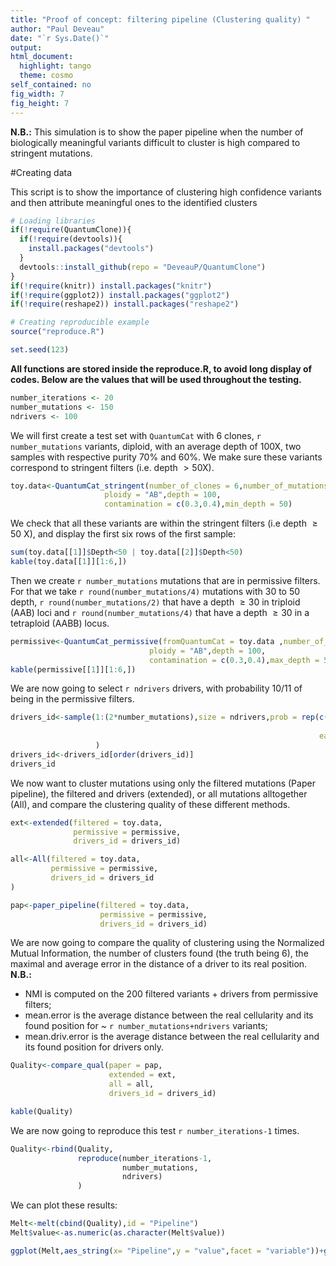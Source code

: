 ---
title: "Proof of concept: filtering pipeline (Clustering quality) "
author: "Paul Deveau"
date: "`r Sys.Date()`"
output: 
html_document:
  highlight: tango
  theme: cosmo
self_contained: no
fig_width: 7
fig_height: 7
---
**N.B.:** This simulation is to show the paper pipeline when the number of biologically meaningful variants difficult to cluster is high compared to stringent mutations.


#Creating data

This script is to show the importance of clustering high confidence variants and then attribute meaningful ones to the identified clusters

````{r set_env,echo = FALSE,warning = FALSE, message = FALSE}
# Loading libraries
if(!require(QuantumClone)){
  if(!require(devtools)){
    install.packages("devtools")
  }
  devtools::install_github(repo = "DeveauP/QuantumClone")
}
if(!require(knitr)) install.packages("knitr")
if(!require(ggplot2)) install.packages("ggplot2")
if(!require(reshape2)) install.packages("reshape2")

# Creating reproducible example
source("reproduce.R")

set.seed(123)

````

**All functions are stored inside the reproduce.R, to avoid long display of codes. Below are the values that will be used throughout the testing. **

```{r setup_values}
number_iterations <- 20
number_mutations <- 150
ndrivers <- 100
```

We will first create a test set with `QuantumCat` with 6 clones, `r number_mutations` variants, diploid, with an average depth of 100X, two samples with respective purity 70% and 60%. We make sure these variants correspond to stringent filters (i.e. depth $> 50$X).

````{r create_data}
toy.data<-QuantumCat_stringent(number_of_clones = 6,number_of_mutations = number_mutations,
                     ploidy = "AB",depth = 100,
                     contamination = c(0.3,0.4),min_depth = 50)

````

We check that all these variants are within the stringent filters (i.e depth $\geq 50$ X), and display the first six rows of the first sample:

````{r check_input_s}
sum(toy.data[[1]]$Depth<50 | toy.data[[2]]$Depth<50)
kable(toy.data[[1]][1:6,])
````


Then we create `r number_mutations` mutations that are in permissive filters. For that we take `r round(number_mutations/4)` mutations with 30 to 50 depth, `r round(number_mutations/2)` that have a depth $\geq 30$ in triploid (AAB) loci and `r round(number_mutations/4)` that have a depth $\geq 30$ in a tetraploid (AABB) locus.

````{r check_input_p}
permissive<-QuantumCat_permissive(fromQuantumCat = toy.data ,number_of_mutations = number_mutations,
                               ploidy = "AB",depth = 100,
                               contamination = c(0.3,0.4),max_depth = 50, min_depth = 30)
kable(permissive[[1]][1:6,])

````

We are now going to select `r ndrivers` drivers, with probability $10/11$ of being in the permissive filters.

````{r select_drivers}
drivers_id<-sample(1:(2*number_mutations),size = ndrivers,prob = rep(c(1/{20*number_mutations},
                                                                       19/{20*number_mutations}),
                                                                     each = number_mutations)
                   )
drivers_id<-drivers_id[order(drivers_id)]
drivers_id
````

We now want to cluster mutations using only the filtered mutations (Paper pipeline), the filtered and drivers (extended), or all mutations alltogether (All), and compare the clustering quality of these different methods.

```{r cluster,message = FALSE}

ext<-extended(filtered = toy.data,
              permissive = permissive,
              drivers_id = drivers_id)

all<-All(filtered = toy.data,
         permissive = permissive,
         drivers_id = drivers_id
)

pap<-paper_pipeline(filtered = toy.data,
                    permissive = permissive,
                    drivers_id = drivers_id)
```

We are now going to compare the quality of clustering using the Normalized Mutual Information, the number of clusters found (the truth being 6), the maximal and average error in the distance of a driver to its real position.
**N.B.:** 

  - NMI is computed on the 200 filtered variants + drivers from permissive filters;
  - mean.error is the average distance between the real cellularity and its found position for ~ `r number_mutations+ndrivers` variants;
  - mean.driv.error is the average distance between the real cellularity and its found position for drivers only.


```{r compare_qual}
Quality<-compare_qual(paper = pap,
                      extended = ext,
                      all = all,
                      drivers_id = drivers_id)

kable(Quality)
```

We are now going to reproduce this test `r number_iterations-1` times.

```{r iterate,message = FALSE}

Quality<-rbind(Quality,
               reproduce(number_iterations-1,
                         number_mutations,
                         ndrivers)
               )

``` 

We can plot these results:

```{r plot,echo = FALSE}
Melt<-melt(cbind(Quality),id = "Pipeline")
Melt$value<-as.numeric(as.character(Melt$value))

ggplot(Melt,aes_string(x= "Pipeline",y = "value",facet = "variable"))+geom_boxplot()+facet_wrap( ~ variable,nrow = floor(sqrt(length(unique(Melt$variable))))+1,scales = "free_y")+theme_bw()+theme(axis.text.x = element_text(angle = 90))


```
